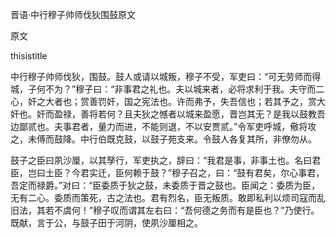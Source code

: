 


晋语·中行穆子帅师伐狄围鼓原文

原文

thisistitle

中行穆子帅师伐狄，围鼓。鼓人或请以城叛，穆子不受，军吏曰：“可无劳师而得城，子何不为？”穆子曰：“非事君之礼也。夫以城来者，必将求利于我。夫守而二心，奸之大者也；赏善罚奸，国之宪法也。许而弗予，失吾信也；若其予之，赏大奸也。奸而盈禄，善将若何？且夫狄之憾者以城来盈愿，晋岂其无？是我以鼓教吾边鄙贰也。夫事君者，量力而进，不能则退，不以安贾贰。”令军吏呼城，儆将攻之，未傅而鼓降。中行伯既克鼓，以鼓子苑支来。令鼓人各复其所，非僚勿从。

鼓子之臣曰夙沙厘，以其孥行，军吏执之，辞曰：“我君是事，非事土也。名曰君臣，岂曰土臣？今君实迁，臣何赖于鼓？”穆子召之，曰：“鼓有君矣，尔心事君，吾定而禄爵。”对曰：“臣委质于狄之鼓，未委质于晋之鼓也。臣闻之：委质为臣，无有二心。委质而策死，古之法也。君有烈名，臣无叛质。敢即私利以烦司寇而乱旧法，其若不虞何！”穆子叹而谓其左右曰：“吾何德之务而有是臣也？”乃使行。既献，言于公，与鼓子田于河阴，使夙沙厘相之。

